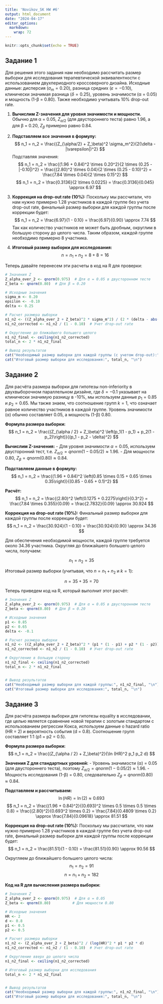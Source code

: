 ```yaml
---
title: 'Novikov_SK HW #6'
output: html_document
date: "2024-04-17"
editor_options: 
  markdown: 
    wrap: 72
---
```


```r
knitr::opts_chunk$set(echo = TRUE)
```

## Задание 1

Для решения этого задания нам необходимо рассчитать размер выборки для
исследования терапевтической эквивалентности с использованием
двухпериодного кроссоверного дизайна. Исходные данные: дисперсия
($\sigma_m = 0.20$), разница средних ($\varepsilon = -0.10$), клинически
значимая разница ($\delta = 0.25$), уровень значимости (α = 0.05) и
мощность (1-β = 0.80). Также необходимо учитывать 10% drop-out rate.

1.  **Вычислим Z-значения для уровня значимости и мощности.**\
    Обычно для α = 0.05, $Z_{\alpha/2}$ (для двустороннего теста) равно
    1.96, а для β = 0.20, $Z_\beta$ примерно равно 0.84.

2.  **Подставляем все значения в формулу:** $$
    n_1 = n_2 = \frac{(Z_{\alpha/2} + Z_\beta)^2 \sigma_m^2}{2(\delta - |\varepsilon|)^2}
    $$ Подставляя значения: $$
    n_1 = n_2 = \frac{(1.96 + 0.84)^2 \times 0.20^2}{2 \times (0.25 - |-0.10|)^2} = \frac{(2.80)^2 \times 0.04}{2 \times (0.25 - 0.10)^2} = \frac{7.84 \times 0.04}{2 \times 0.15^2}
    $$ $$
    n_1 = n_2 = \frac{0.3136}{2 \times 0.0225} = \frac{0.3136}{0.045} \approx 6.97
    $$

3.  **Коррекция на drop-out rate (10%):** Поскольку мы рассчитали, что
    нам нужно примерно 1.28 участников в каждой группе без учета
    drop-out rate, финальный размер выборки для каждой группы после
    коррекции будет: $$
    n_1 = n_2 = \frac{6.97}{1 - 0.10} = \frac{6.97}{0.90} \approx 7.74
    $$ Так как количество участников не может быть дробным, округлим в
    большую сторону до целого числа. Таким образом, каждой группе
    необходимо примерно 8 участника.

4.  **Итоговый размер выборки для исследования:** $$
    n = n_1 + n_2 = 8 + 8 = 16
    $$

Теперь давайте перенесем эти расчеты в код на R для проверки:

```R
# Значения Z
Z_alpha_over_2 <- qnorm(0.975)  # Для α = 0.05 в двустороннем тесте
Z_beta <- qnorm(0.80)  # Для β = 0.20

# Исходные значения
sigma_m <- 0.20
epsilon <- -0.10
delta <- 0.25

# Расчет размера выборки
n1_n2 <- ((Z_alpha_over_2 + Z_beta)^2 * sigma_m^2) / (2 * (delta - abs(epsilon))^2)
n1_n2_corrected <- n1_n2 / (1 - 0.10)  # Учет drop-out rate

# Округление до ближайшего большего целого
n1_n2_final <- ceiling(n1_n2_corrected)
total_n <- 2 * n1_n2_final

# Вывод результатов
cat("Необходимый размер выборки для каждой группы (с учетом drop-out):", n1_n2_final, "\n")
cat("Итоговый размер выборки для исследования:", total_n, "\n")
```

## Задание 2

Для расчёта размера выборки для гипотезы non-inferiority в
двухвыборочном параллельном дизайне, где $\delta = -0.1$ указывает на
клинически значимую разницу в -10%, мы используем данные $p_1 = 0.85$ и
$p_2 = 0.65$. Мы также знаем, что соотношение групп $k = 1$, что
означает равное количество участников в каждой группе. Уровень
значимости (α) обычно составляет 0.05, а мощность (1-β) 0.80.

**Формула размера выборки:** $$
n_1 = n_2 = \frac{(Z_{\alpha / 2} + Z_\beta)^2 \left(p_1(1 - p_1) + p_2(1 - p_2)\right)}{(p_1 - p_2 - \delta)^2}
$$

**Вычислим Z-значения:** - Для уровня значимости $\alpha = 0.05$,
используем двусторонний тест, т.е.
$Z_{\alpha/2} = qnorm(1 - 0.05/2) \approx 1.96$. - Для мощности 0.80,
$Z_\beta = qnorm(0.80) \approx 0.84$.

**Подставляем данные в формулу:** $$
n_1 = n_2 = \frac{(1.96 + 0.84)^2 \left(0.85 \times 0.15 + 0.65 \times 0.35\right)}{(0.85 - 0.65 + 0.1)^2}
$$

**Расчёт:** $$
n_1 = n_2 = \frac{(2.80)^2 \left(0.1275 + 0.2275\right)}{0.3^2} = \frac{7.84 \times 0.355}{0.09} = \frac{2.7832}{0.09} \approx 30.924
$$

**Коррекция на drop-out rate (10%):** Финальный размер выборки для
каждой группы после коррекции будет: $$
n_1 = n_2 = \frac{30.924}{1 - 0.10} = \frac{30.924}{0.90} \approx 34.36
$$

Для обеспечения необходимой мощности, каждой группе требуется около
34.36 участника. Округляя до ближайшего большего целого числа, получаем:

$$ n_1 = n_2 = 35 $$

Итоговый размер выборки (учитывая, что $n = n_1 + n_2$ и $k = 1$):

$$ n = 35 + 35 = 70 $$

Теперь приведем код на R, который выполнит этот расчёт:

```R
# Значения Z
Z_alpha_over_2 <- qnorm(0.975)  # Для α = 0.05 в двустороннем тесте
Z_beta <- qnorm(0.80)  # Для β = 0.20

# Исходные значения
p1 <- 0.85
p2 <- 0.65
delta <- -0.1

# Расчет размера выборки
n1_n2 <- ((Z_alpha_over_2 + Z_beta)^2 * (p1 * (1 - p1) + p2 * (1 - p2))) / ((p1 - p2 - delta)^2)
n1_n2_corrected <- n1_n2 / (1 - 0.10)  # Учет drop-out rate

# Округление в большую сторону
n1_n2_final <- ceiling(n1_n2_corrected) 
total_n <- 2 * n1_n2_final


# Вывод результатов
cat("Необходимый размер выборки для каждой группы:", n1_n2_final, "\n")
cat("Итоговый размер выборки для исследования:", total_n, "\n")
```

## Задание 3

Для расчёта размера выборки для гипотезы equality в исследовании, где
целью является сравнение новой терапии с золотым стандартом с
использованием регрессии Кокса, используем данные о hazard ratio (HR =
2) и вероятность события (d = 0.8). Соотношение групп составляет 1:1 (p1
= p2 = 0.5).

**Формула размера выборки:** $$
n_1 = n_2 = \frac{(Z_{\alpha / 2} + Z_\beta)^2}{\ln (HR)^2 p_1 p_2 d}
$$

**Значения Z для стандартных уровней:** - Уровень значимости (α) = 0.05
(для двустороннего теста), поэтому
$Z_{\alpha / 2} = qnorm(1 - 0.05/2) \approx 1.96$. - Мощность
исследования (1-β) = 0.80, следовательно
$Z_β = qnorm(0.80) \approx 0.84$.

**Подставляем и рассчитываем:** $$
\ln(HR) = \ln(2) \approx 0.693
$$ $$
n_1 = n_2 = \frac{(1.96 + 0.84)^2}{(0.693)^2 \times 0.5 \times 0.5 \times 0.8} = \frac{(2.80)^2}{0.693^2 \times 0.2} = \frac{7.84}{0.4809 \times 0.2} \approx \frac{7.84}{0.09618} \approx 81.51
$$

**Коррекция на drop-out rate (10%):** Поскольку мы рассчитали, что нам
нужно примерно 1.28 участников в каждой группе без учета drop-out rate,
финальный размер выборки для каждой группы после коррекции будет: $$
n_1 = n_2 = \frac{81.51}{1 - 0.10} = \frac{81.51}{0.90} \approx 90.56
$$

Округляем до ближайшего большего целого числа: $$ n_1 = n_2 = 91 $$
$$ n = n_1 + n_2 = 182 $$

**Код на R для вычисления размера выборки:**

```R
# Значения Z
Z_alpha_over_2 <- qnorm(0.975)  # Для α = 0.05
Z_beta <- qnorm(0.80)          # Для мощности 0.80

# Исходные значения
HR <- 2
d <- 0.8
p1 <- 0.5
p2 <- 0.5

# Расчет размера выборки
n1_n2 <- (Z_alpha_over_2 + Z_beta)^2 / (log(HR)^2 * p1 * p2 * d)
n1_n2_corrected <- n1_n2 / (1 - 0.10)  # Учет drop-out rate

# Округление вверх до целого числа
n1_n2_final <- ceiling(n1_n2_corrected)

# Итоговый размер выборки для исследования
total_n <- 2 * n1_n2_final


# Вывод результатов
cat("Необходимый размер выборки для каждой группы:", n1_n2_final, "\n")
cat("Итоговый размер выборки для исследования:", total_n, "\n")
```
